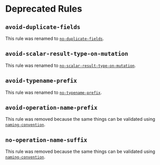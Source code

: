 # Deprecated Rules

## `avoid-duplicate-fields`

This rule was renamed to [`no-duplicate-fields`](rules/no-duplicate-fields.md).

## `avoid-scalar-result-type-on-mutation`

This rule was renamed to
[`no-scalar-result-type-on-mutation`](rules/no-scalar-result-type-on-mutation.md).

## `avoid-typename-prefix`

This rule was renamed to [`no-typename-prefix`](rules/no-typename-prefix.md).

## `avoid-operation-name-prefix`

This rule was removed because the same things can be validated using
[`naming-convention`](rules/naming-convention.md).

## `no-operation-name-suffix`

This rule was removed because the same things can be validated using
[`naming-convention`](rules/naming-convention.md).
